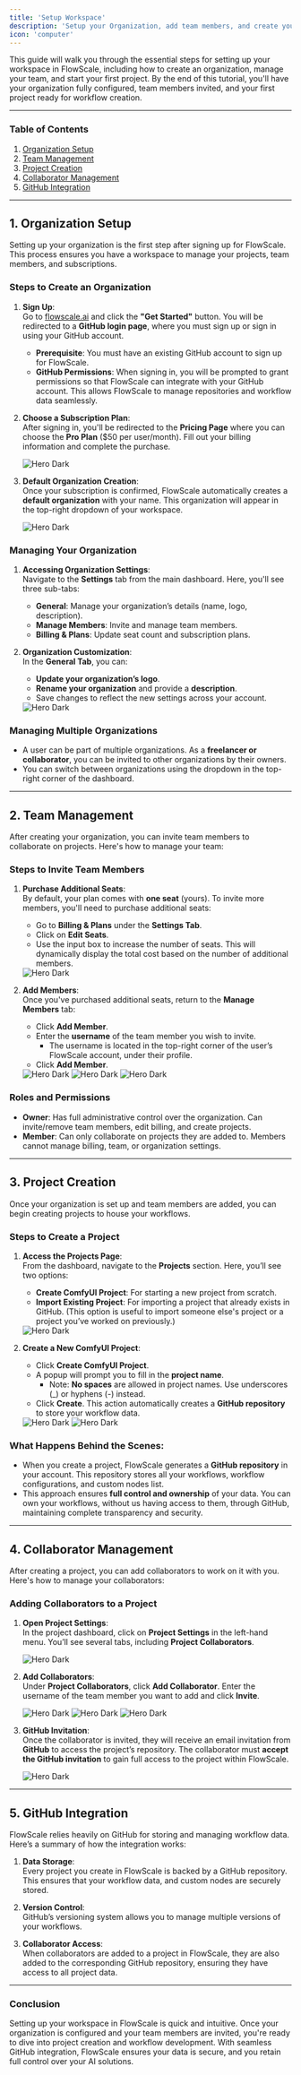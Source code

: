 ```yaml
---
title: 'Setup Workspace'
description: 'Setup your Organization, add team members, and create your first Project'
icon: 'computer'
---
```


This guide will walk you through the essential steps for setting up your workspace in FlowScale, including how to create an organization, manage your team, and start your first project. By the end of this tutorial, you'll have your organization fully configured, team members invited, and your first project ready for workflow creation.

---

### **Table of Contents**
1. [Organization Setup](#1-organization-setup)
2. [Team Management](#2-team-management)
3. [Project Creation](#3-project-creation)
4. [Collaborator Management](#4-collaborator-management)
5. [GitHub Integration](#5-github-integration)

---

## 1. **Organization Setup**

Setting up your organization is the first step after signing up for FlowScale. This process ensures you have a workspace to manage your projects, team members, and subscriptions.

### **Steps to Create an Organization**
1. **Sign Up**:  
   Go to [flowscale.ai](https://flowscale.ai) and click the **"Get Started"** button. You will be redirected to a **GitHub login page**, where you must sign up or sign in using your GitHub account.  
   - **Prerequisite**: You must have an existing GitHub account to sign up for FlowScale.
   - **GitHub Permissions**: When signing in, you will be prompted to grant permissions so that FlowScale can integrate with your GitHub account. This allows FlowScale to manage repositories and workflow data seamlessly.

2. **Choose a Subscription Plan**:  
   After signing in, you'll be redirected to the **Pricing Page** where you can choose the **Pro Plan** ($50 per user/month). Fill out your billing information and complete the purchase.

    <Frame caption="Select a Subscription Plan" style={{marginBottom: '10px'}}>
        <img
            className="block"
            src="/images/setup/buy-plan.png"
            alt="Hero Dark"
        />
    </Frame>

3. **Default Organization Creation**:  
   Once your subscription is confirmed, FlowScale automatically creates a **default organization** with your name. This organization will appear in the top-right dropdown of your workspace.

    <Frame caption="Default Organization" style={{marginBottom: '10px'}}>
        <img
            className="block"
            src="/images/setup/default-org.png"
            alt="Hero Dark"
        />
    </Frame>

### **Managing Your Organization**
1. **Accessing Organization Settings**:  
   Navigate to the **Settings** tab from the main dashboard. Here, you'll see three sub-tabs:  
   - **General**: Manage your organization’s details (name, logo, description).  
   - **Manage Members**: Invite and manage team members.  
   - **Billing & Plans**: Update seat count and subscription plans.

2. **Organization Customization**:  
   In the **General Tab**, you can:  
   - **Update your organization’s logo**.  
   - **Rename your organization** and provide a **description**.  
   - Save changes to reflect the new settings across your account.

    <Frame caption="Organization Settings -> General Tab" style={{marginBottom: '10px'}}>
        <img
            className="block"
            src="/images/setup/org-general-settings.png"
            alt="Hero Dark"
        />
    </Frame>

### **Managing Multiple Organizations**
- A user can be part of multiple organizations. As a **freelancer or collaborator**, you can be invited to other organizations by their owners.
- You can switch between organizations using the dropdown in the top-right corner of the dashboard.

---

## 2. **Team Management**

After creating your organization, you can invite team members to collaborate on projects. Here's how to manage your team:

### **Steps to Invite Team Members**
1. **Purchase Additional Seats**:  
   By default, your plan comes with **one seat** (yours). To invite more members, you'll need to purchase additional seats:  
   - Go to **Billing & Plans** under the **Settings Tab**.  
   - Click on **Edit Seats**.  
   - Use the input box to increase the number of seats. This will dynamically display the total cost based on the number of additional members.

    <Frame caption="Organization Settings -> Billing & Plans -> Edit Seats" style={{marginBottom: '10px'}}>
        <img
            className="block"
            src="/images/setup/org-seats.png"
            alt="Hero Dark"
        />
    </Frame>

2. **Add Members**:  
   Once you've purchased additional seats, return to the **Manage Members** tab:  
   - Click **Add Member**.  
   - Enter the **username** of the team member you wish to invite.  
     - The username is located in the top-right corner of the user’s FlowScale account, under their profile.
   - Click **Add Member**.  

    <Frame caption="Organization Settings -> Manage Members -> Add Member" style={{marginBottom: '10px'}}>
        <img
            className="block"
            src="/images/setup/org-add-member.png"
            alt="Hero Dark"
        />
    </Frame>
    <Frame caption="Provide Member's GitHub username" style={{marginBottom: '10px'}}>
        <img
            className="block"
            src="/images/setup/org-add-member-modal.png"
            alt="Hero Dark"
        />
    </Frame>
    <Frame caption="Member successfully added!" style={{marginBottom: '10px'}}>
        <img
            className="block"
            src="/images/setup/org-added-member.png"
            alt="Hero Dark"
        />
    </Frame>

### **Roles and Permissions**
- **Owner**: Has full administrative control over the organization. Can invite/remove team members, edit billing, and create projects.
- **Member**: Can only collaborate on projects they are added to. Members cannot manage billing, team, or organization settings.

---

## 3. **Project Creation**

Once your organization is set up and team members are added, you can begin creating projects to house your workflows.

### **Steps to Create a Project**
1. **Access the Projects Page**:  
   From the dashboard, navigate to the **Projects** section. Here, you’ll see two options:  
   - **Create ComfyUI Project**: For starting a new project from scratch.  
   - **Import Existing Project**: For importing a project that already exists in GitHub. (This option is useful to import someone else's project or a project you’ve worked on previously.)

    <Frame caption="Get Started with Projects" style={{marginBottom: '10px'}}>
        <img
            className="block"
            src="/images/setup/empty-org.png"
            alt="Hero Dark"
        />
    </Frame>

2. **Create a New ComfyUI Project**:
   - Click **Create ComfyUI Project**.
   - A popup will prompt you to fill in the **project name**.  
     - Note: **No spaces** are allowed in project names. Use underscores (_) or hyphens (-) instead.
   - Click **Create**. This action automatically creates a **GitHub repository** to store your workflow data.

   <Frame caption="Create a Project" style={{marginBottom: '10px'}}>
        <img
            className="block"
            src="/images/setup/create-project-modal.png"
            alt="Hero Dark"
        />
    </Frame>
   <Frame caption="Project successfully created!" style={{marginBottom: '10px'}}>
        <img
            className="block"
            src="/images/setup/new-project.png"
            alt="Hero Dark"
        />
    </Frame>

### **What Happens Behind the Scenes**:
- When you create a project, FlowScale generates a **GitHub repository** in your account. This repository stores all your workflows, workflow configurations, and custom nodes list.  
- This approach ensures **full control and ownership** of your data. You can own your workflows, without us having access to them, through GitHub, maintaining complete transparency and security.

---

## 4. **Collaborator Management**

After creating a project, you can add collaborators to work on it with you. Here's how to manage your collaborators:

### **Adding Collaborators to a Project**
1. **Open Project Settings**:  
   In the project dashboard, click on **Project Settings** in the left-hand menu. You’ll see several tabs, including **Project Collaborators**.
   
   <Frame caption="Project Page -> Settings" style={{marginBottom: '10px'}}>
        <img
            className="block"
            src="/images/setup/collab-1.png"
            alt="Hero Dark"
        />
    </Frame>

2. **Add Collaborators**:  
   Under **Project Collaborators**, click **Add Collaborator**. Enter the username of the team member you want to add and click **Invite**.

   <Frame caption="Project Settings -> Add Collaborators" style={{marginBottom: '10px'}}>
        <img
            className="block"
            src="/images/setup/collab-2.png"
            alt="Hero Dark"
        />
    </Frame>
    <Frame caption="Project Settings -> Add Collaborators" style={{marginBottom: '10px'}}>
        <img
            className="block"
            src="/images/setup/collab-3.png"
            alt="Hero Dark"
        />
    </Frame>
    <Frame caption="Project Settings -> Add Collaborators" style={{marginBottom: '10px'}}>
        <img
            className="block"
            src="/images/setup/collab-4.png"
            alt="Hero Dark"
        />
    </Frame>

3. **GitHub Invitation**:  
   Once the collaborator is invited, they will receive an email invitation from **GitHub** to access the project’s repository. The collaborator must **accept the GitHub invitation** to gain full access to the project within FlowScale.

   <Frame caption="GitHub Collaborator Invitation" style={{marginBottom: '10px'}}>
        <img
            className="block"
            src="/images/setup/collab-invite.png"
            alt="Hero Dark"
        />
    </Frame>

---

## 5. **GitHub Integration**

FlowScale relies heavily on GitHub for storing and managing workflow data. Here’s a summary of how the integration works:

1. **Data Storage**:  
   Every project you create in FlowScale is backed by a GitHub repository. This ensures that your workflow data, and custom nodes are securely stored.

2. **Version Control**:  
   GitHub’s versioning system allows you to manage multiple versions of your workflows.

3. **Collaborator Access**:  
   When collaborators are added to a project in FlowScale, they are also added to the corresponding GitHub repository, ensuring they have access to all project data.

---

### **Conclusion**

Setting up your workspace in FlowScale is quick and intuitive. Once your organization is configured and your team members are invited, you're ready to dive into project creation and workflow development. With seamless GitHub integration, FlowScale ensures your data is secure, and you retain full control over your AI solutions.